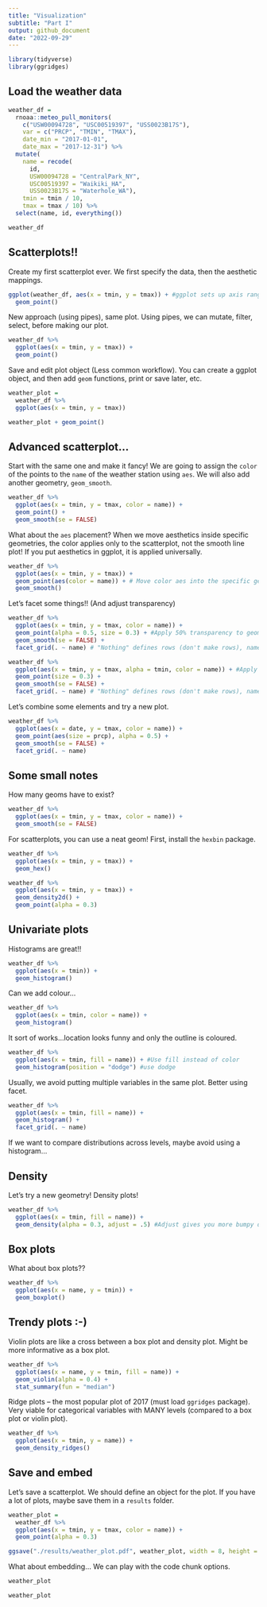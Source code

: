 ```yaml
---
title: "Visualization"
subtitle: "Part I"
output: github_document
date: "2022-09-29"
---
```


```r
library(tidyverse)
library(ggridges)
```

## Load the weather data

```r
weather_df = 
  rnoaa::meteo_pull_monitors(
    c("USW00094728", "USC00519397", "USS0023B17S"),
    var = c("PRCP", "TMIN", "TMAX"), 
    date_min = "2017-01-01",
    date_max = "2017-12-31") %>%
  mutate(
    name = recode(
      id, 
      USW00094728 = "CentralPark_NY", 
      USC00519397 = "Waikiki_HA",
      USS0023B17S = "Waterhole_WA"),
    tmin = tmin / 10,
    tmax = tmax / 10) %>%
  select(name, id, everything())

weather_df
```

## Scatterplots!!

Create my first scatterplot ever. 
We first specify the data, then the aesthetic mappings. 

```r
ggplot(weather_df, aes(x = tmin, y = tmax)) + #ggplot sets up axis ranges based on aes()
  geom_point()
```

New approach (using pipes), same plot. Using pipes, we can mutate, filter, select, before making our plot.

```r
weather_df %>% 
  ggplot(aes(x = tmin, y = tmax)) + 
  geom_point()
```

Save and edit plot object (Less common workflow). You can create a ggplot object, and then add `geom` functions, print or save later, etc.

```r
weather_plot = 
  weather_df %>% 
  ggplot(aes(x = tmin, y = tmax))

weather_plot + geom_point()
```

## Advanced scatterplot...

Start with the same one and make it fancy! We are going to assign the `color` of the points to the `name` of the weather station using `aes`. We will also add another geometry, `geom_smooth`. 

```r
weather_df %>% 
  ggplot(aes(x = tmin, y = tmax, color = name)) + 
  geom_point() + 
  geom_smooth(se = FALSE)
```

What about the `aes` placement? When we move aesthetics inside specific geometries, the color applies only to the scatterplot, not the smooth line plot! If you put aesthetics in ggplot, it is applied universally.

```r
weather_df %>% 
  ggplot(aes(x = tmin, y = tmax)) + 
  geom_point(aes(color = name)) + # Move color aes into the specific geometry (points)
  geom_smooth()
```

Let's facet some things!! (And adjust transparency)

```r
weather_df %>% 
  ggplot(aes(x = tmin, y = tmax, color = name)) + 
  geom_point(alpha = 0.5, size = 0.3) + #Apply 50% transparency to geom_point
  geom_smooth(se = FALSE) + 
  facet_grid(. ~ name) # "Nothing" defines rows (don't make rows), name defines columns

weather_df %>% 
  ggplot(aes(x = tmin, y = tmax, alpha = tmin, color = name)) + #Apply transparency according to tmin
  geom_point(size = 0.3) + 
  geom_smooth(se = FALSE) + 
  facet_grid(. ~ name) # "Nothing" defines rows (don't make rows), name defines columns
```

Let's combine some elements and try a new plot.

```r
weather_df %>% 
  ggplot(aes(x = date, y = tmax, color = name)) + 
  geom_point(aes(size = prcp), alpha = 0.5) + 
  geom_smooth(se = FALSE) + 
  facet_grid(. ~ name)
```

## Some small notes

How many geoms have to exist?
```r
weather_df %>% 
  ggplot(aes(x = tmin, y = tmax, color = name)) + 
  geom_smooth(se = FALSE)
```

For scatterplots, you can use a neat geom! First, install the `hexbin` package.

```r
weather_df %>% 
  ggplot(aes(x = tmin, y = tmax)) + 
  geom_hex()

weather_df %>% 
  ggplot(aes(x = tmin, y = tmax)) + 
  geom_density2d() + 
  geom_point(alpha = 0.3)
```

## Univariate plots

Histograms are great!!

```r
weather_df %>% 
  ggplot(aes(x = tmin)) + 
  geom_histogram()
```

Can we add colour...
```r
weather_df %>% 
  ggplot(aes(x = tmin, color = name)) + 
  geom_histogram()
```

It sort of works...location looks funny and only the outline is coloured.

```r
weather_df %>% 
  ggplot(aes(x = tmin, fill = name)) + #Use fill instead of color
  geom_histogram(position = "dodge") #use dodge
```

Usually, we avoid putting multiple variables in the same plot. Better using facet.

```r
weather_df %>% 
  ggplot(aes(x = tmin, fill = name)) + 
  geom_histogram() + 
  facet_grid(. ~ name)
```

If we want to compare distributions across levels, maybe avoid using a histogram...

## Density

Let's try a new geometry! Density plots!

```r
weather_df %>% 
  ggplot(aes(x = tmin, fill = name)) + 
  geom_density(alpha = 0.3, adjust = .5) #Adjust gives you more bumpy data
```

## Box plots
What about box plots??
```r
weather_df %>% 
  ggplot(aes(x = name, y = tmin)) + 
  geom_boxplot()
```

## Trendy plots :-)

Violin plots are like a cross between a box plot and density plot. Might be more informative as a box plot.

```r
weather_df %>% 
  ggplot(aes(x = name, y = tmin, fill = name)) + 
  geom_violin(alpha = 0.4) + 
  stat_summary(fun = "median")
```

Ridge plots -- the most popular plot of 2017 (must load `ggridges` package). Very viable for categorical variables with MANY levels (compared to a box plot or violin plot). 

```r
weather_df %>% 
  ggplot(aes(x = tmin, y = name)) + 
  geom_density_ridges()
```

## Save and embed

Let's save a scatterplot. We should define an object for the plot. If you have a lot of plots, maybe save them in a `results` folder.

```r
weather_plot = 
  weather_df %>% 
  ggplot(aes(x = tmin, y = tmax, color = name)) +
  geom_point(alpha = 0.3)

ggsave("./results/weather_plot.pdf", weather_plot, width = 8, height = 5)
```

What about embedding...
We can play with the code chunk options.

```r
weather_plot
```


```r
weather_plot
```



